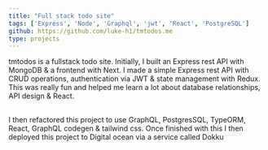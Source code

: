 ```yaml
---
title: "Full stack todo site"
tags: ['Express', 'Node', 'Graphql', 'jwt', 'React', 'PostgreSQL']
github: https://github.com/luke-h1/tmtodos.me
type: projects
---
```


tmtodos is a fullstack todo site. Initially, I built an Express rest API with MongoDB & a frontend with Next. I made a simple Express rest API with CRUD operations, authentication via JWT & state management with Redux. 
This was really fun and helped me learn a lot about database relationships, API design & React. 

##

I then refactored this project to use GraphQL, PostgresSQL, TypeORM, React, GraphQL codegen & tailwind css. Once finished with this I then deployed this project to Digital ocean via a service called Dokku
